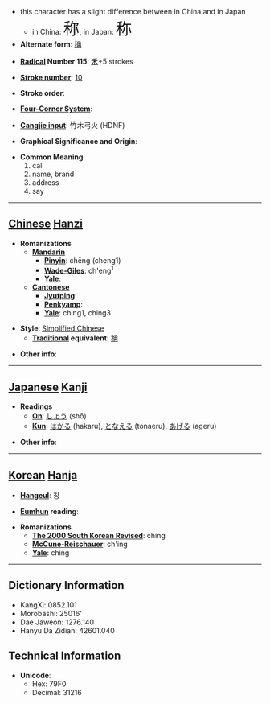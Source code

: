 *this character has a slight difference between in China and in Japan
**in China: <font size="6"><font lang="zh">称</font></font>, in Japan: <font size="6"><font lang="ja">称</font></font>
* '''Alternate form''': [[稱]]

* '''[[Wiktionary:Chinese radical index| Radical]] Number 115''': [[Wiktionary:Chinese radical index 禾|禾]]+5 strokes

* '''[[Wiktionary:Chinese total strokes index|Stroke number]]''': [[Wiktionary:Chinese total strokes index 10|10]]

* '''Stroke order''': 

* '''[[Wiktionary:Chinese four corner index|Four-Corner System]]''': 

* '''[[Wiktionary:Chinese Cangjie index|Cangjie input]]''': 竹木弓火 (HDNF)

* '''Graphical Significance and Origin''': 

* '''Common Meaning'''
*#call
*# name, brand
*# address
*# say


----

== [[Chinese]] [[Hanzi]] ==

* '''Romanizations'''
** '''[[Mandarin]]'''
*** '''[[Pinyin]]''': chēng (cheng1)
*** '''[[Wade-Giles]]''': ch'eng<sup>1</sup>
*** '''[[Yale]]''': 
** '''[[Cantonese]]'''
*** '''[[Jyutping]]''':
*** '''[[Penkyamp]]''': 
*** '''[[Yale]]''': ching1, ching3

* '''Style''': [[Simplified Chinese]] 
** '''[[Traditional Chinese|Traditional]] equivalent''': [[稱]]

* '''Other info''': 

----

== [[Japanese]] [[Kanji]] ==

* '''Readings'''
** '''[[On]]''': [[しょう]] (shō)
** '''[[Kun]]''': [[はかる]] (hakaru), [[となえる]] (tonaeru), [[あげる]] (ageru)

* '''Other info''':  

----

== [[Korean]] [[Hanja]] ==

* '''[[Hangeul]]''': 칭

* '''[[Eumhun]] reading''': 

* '''Romanizations'''
** '''[[The 2000 South Korean Revised Romanization|The 2000 South Korean Revised]]''': ching
** '''[[McCune-Reischauer]]''': ch'ing
** '''[[Yale]]''': ching

----

== Dictionary Information ==

* KangXi: 0852.101
* Morobashi: 25016'
* Dae Jaweon: 1276.140
* Hanyu Da Zidian: 42601.040

== Technical Information ==

* '''Unicode''':
** Hex: 79F0
** Decimal: 31216